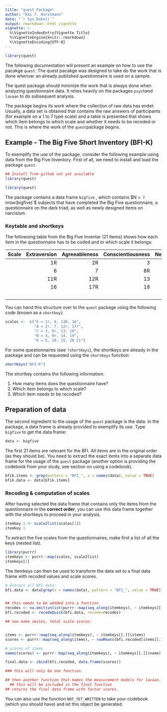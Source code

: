 ```yaml
---
title: "quest Package"
author: "Kai T. Horstmann"
date: "`r Sys.Date()`"
output: rmarkdown::html_vignette
vignette: >
  %\VignetteIndexEntry{Vignette Title}
  %\VignetteEngine{knitr::rmarkdown}
  %\VignetteEncoding{UTF-8}
---
```


```r
library(quest)
```


The following documentation will present an example on how to use the pacakge `quest`. The quest pacakge was designed to take do the work that is done whenver an already published questionnaire is used on a sample. 

The quest package should minimize the work that is always done when analyzing questionnaire data. It relies heavily on the packages `psych`and `lavaan` to do subsequent analysis.

The package begins its work where the collection of raw data has endet: Usually, a data set is obtained that contains the raw answers of participants (for example on a 1 to 7 type scale) and a table is presented that shows which item belongs to which scale and whether it needs to be recoded or not. This is where the work of the `quest`package begins.

## Example - The Big Five Short Inventory (BFI-K)

To exemplify the use of the package, consider the following example using data from the Big Five Inventory. First of all, we need to install and load the package `quest`.

```r
## Install from github not yet available
library(quest)

```

```r
library(quest)

```

The package contains a data frame `bigfive` , which contains $N = `r nrow(bigfive)`$ subjects that have completed the Big Five questionnaire, a questionnaire on the dark triad, as well as newly designed items on narcisism. 

### Keytable and shortkeys

The followoing table from the Big Five Inventar (21 Items) shows how each item in the questionnaire has to be coded and to which scale it belongs:

|Scale|Extraversion|Agreeableness|Conscientiousness|Neuroticism|Openness|
|:-|----:|---:|---:|---:|----:|
|  | 1R  |2R  | 3  | 4  | 5   |
|  | 6   |7   | 8R | 9R | 10  |
|  | 11R |12R | 13 | 14 |15   |
|  | 16  |17R | 18 | 19 | 20  |
|  |     |    |    |    | 21  |

You can hand this structure over to the `quest` package using the following code (known as a `shortkey`):

```r

scales <-  c("E = 1r, 6, 11R, 16",
             "A = 2r, 7, 12r, 17r",
             "C = 3, 8r, 13, 18",
             "N = 4, 9r, 14, 19",
             "O = 5, 10, 15, 20 21")

```

For some questionnaires (see `?shortKeys`), the shortkeys are already in the package and can be requested using the `shortKeys` function:

```r
shortKeys("BFI-K")
```

The shortkey contains the following information:

1. How many items does the questionnaire have?
2. Which item belongs to which scale?
3. Which item needs to be recoded?

## Preparation of data

The second ingredient to the usage of the `quest` package is the data. In the package, a data frame is already provided to exemplify its use. Type `bigfive` to get the data frame:

```r

data <- bigfive

```

The first 21 items are relevant for the BFI. All items are in the original order (as they should be). You need to extract the exact items into a separate data frame for the usage of the `quest` package (another option is providing the codebook from your study, see section on using a codebook).


```r

bfik.items <- grep(pattern = "BFI_", x = names(data), value = TRUE)
bfik.data <- data[bfik.items]

```


### Recoding & computation of scales

After having selected the data frame that contains only the items from the questionnaire in the **correct order**, you can use this data frame together with the shortkeys to proceed in your analysis. 


```r

itemkey.1 <- scale2list(scales[1])
itemkey.1

```

To extract the five scales from the questionnaires, make first a list of all the keys (nested list).

```r

library(purrr)
itemkeys <- purrr::map(scales, scale2list)
itemkeys[1]

```


The itemkeys can then be used to transform the data set to a final data frame with recoded values and scale scores. 


```r

# Extract all BFI data:
bfi.data <- data[grep(x = names(data), pattern = "BFI_", value = TRUE)]


## this needs to be addded into a function
recodes <- na.omit(unlist(purrr::map(seq_along(itemkeys), ~ itemkeys[[.]]$recode)))
bfi.recoded <- recodeQuick(bfi.data, recode=recodes)

## now make skales, total scale scores:


items <- purrr::map(seq_along(itemkeys), ~ itemkeys[[.]]$items)
scores <- purrr::map(seq_along(items), ~ rowMeans(bfi.recoded[items[[.]]], na.rm = TRUE)) ## add here the possibility to remove items when neccessary.

# scores of items
names(scores) <- purrr::map(seq_along(itemkeys), ~ itemkeys[[.]]$name)

final.data <- cbind(bfi.recoded, data.frame(scores))

### this will only be one function. 

## then another function that makes the measurement models for lavaan.
  ## this will be included in the final function
## returns the final data frame with factor scores.


```


You can also use the function `NOT_YET_WRITTEN` to take your codebook (which you should have) and let this object be generated.





